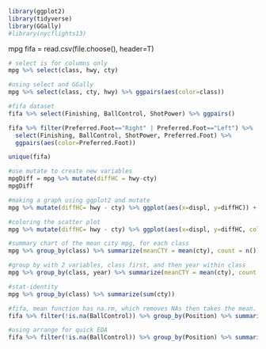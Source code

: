 ```r
library(ggplot2)
library(tidyverse)
library(GGally)
#library(nycflights13)
```
mpg
fifa = read.csv(file.choose(), header=T)
```r
# select is for columns only
mpg %>% select(class, hwy, cty)

#using select and GGally
mpg %>% select(class, cty, hwy) %>% ggpairs(aes(color=class))

#fifa dataset
fifa %>% select(Finishing, BallControl, ShotPower) %>% ggpairs()

fifa %>% filter(Preferred.Foot=="Right" | Preferred.Foot=="Left") %>% 
  select(Finishing, BallControl, ShotPower, Preferred.Foot) %>% 
  ggpairs(aes(color=Preferred.Foot))

unique(fifa)

```

```r
#use mutate to create new variables
mpgDiff = mpg %>% mutate(diffHC = hwy-cty)
mpgDiff

#making a graph using ggplot2 and mutate
mpg %>% mutate(diffHC= hwy - cty) %>% ggplot(aes(x=displ, y=diffHC)) + geom_point()

#coloring the scatter plot
mpg %>% mutate(diffHC= hwy - cty) %>% ggplot(aes(x=displ, y=diffHC, color=class)) + geom_point()

```

``` r
#summary chart of the mean city mpg, for each class
mpg %>% group_by(class) %>% summarize(meanCTY = mean(cty), count = n())

#group by with 2 variables, class first, and then year within class
mpg %>% group_by(class, year) %>% summarize(meanCTY = mean(cty), count = n())

#stat-identity 
mpg %>% group_by(class) %>% summarize(sum(cty))

#fifa, mean function has na.rm, which removes NAs then takes the mean.
fifa %>% filter(!is.na(BallControl)) %>% group_by(Position) %>% summarize(meanBC = mean(BallControl), count = n()) %>% ggplot(aes(x=Position, y=meanBC)) + geom_col()

#using arrange for quick EDA
fifa %>% filter(!is.na(BallControl)) %>% group_by(Position) %>% summarize(meanBC = mean(BallControl), count = n()) %>% arrange(meanBC) %>% print(n=28)

```
